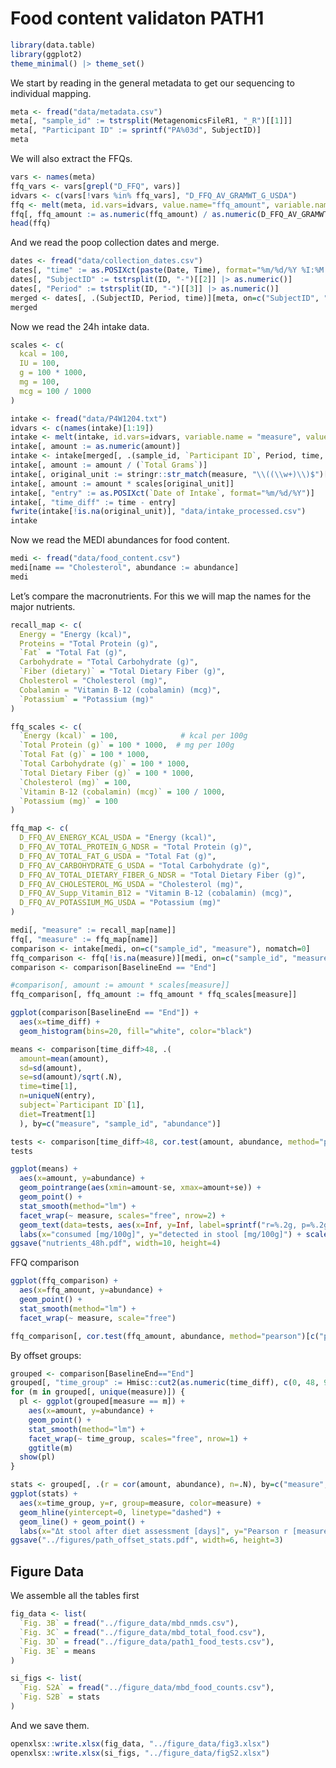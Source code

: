 # Food content validaton PATH1

```r
library(data.table)
library(ggplot2)
theme_minimal() |> theme_set()
```

We start by reading in the general metadata to get our sequencing to individual mapping.

```r
meta <- fread("data/metadata.csv")
meta[, "sample_id" := tstrsplit(MetagenomicsFileR1, "_R")[[1]]]
meta[, "Participant ID" := sprintf("PA%03d", SubjectID)]
meta
```

We will also extract the FFQs.

```r
vars <- names(meta)
ffq_vars <- vars[grepl("D_FFQ", vars)]
idvars <- c(vars[!vars %in% ffq_vars], "D_FFQ_AV_GRAMWT_G_USDA")
ffq <- melt(meta, id.vars=idvars, value.name="ffq_amount", variable.name="name")[ffq_amount > 0]
ffq[, ffq_amount := as.numeric(ffq_amount) / as.numeric(D_FFQ_AV_GRAMWT_G_USDA)]
head(ffq)
```

And we read the poop collection dates and merge.

```r
dates <- fread("data/collection_dates.csv")
dates[, "time" := as.POSIXct(paste(Date, Time), format="%m/%d/%Y %I:%M %p")]
dates[, "SubjectID" := tstrsplit(ID, "-")[[2]] |> as.numeric()]
dates[, "Period" := tstrsplit(ID, "-")[[3]] |> as.numeric()]
merged <- dates[, .(SubjectID, Period, time)][meta, on=c("SubjectID", "Period")]
merged
```

Now we read the 24h intake data.

```r
scales <- c(
  kcal = 100,
  IU = 100,
  g = 100 * 1000,
  mg = 100,
  mcg = 100 / 1000
)

intake <- fread("data/P4W1204.txt")
idvars <- c(names(intake)[1:19])
intake <- melt(intake, id.vars=idvars, variable.name = "measure", value.name = "amount")[amount > 1e-6]
intake[, amount := as.numeric(amount)]
intake <- intake[merged[, .(sample_id, `Participant ID`, Period, time, Treatment, BaselineEnd)], on="Participant ID", nomatch=0]
intake[, amount := amount / (`Total Grams`)]
intake[, original_unit := stringr::str_match(measure, "\\((\\w+)\\)$")[,2]]
intake[, amount := amount * scales[original_unit]]
intake[, "entry" := as.POSIXct(`Date of Intake`, format="%m/%d/%Y")]
intake[, "time_diff" := time - entry]
fwrite(intake[!is.na(original_unit)], "data/intake_processed.csv")
intake
```

Now we read the MEDI abundances for food content.

```r
medi <- fread("data/food_content.csv")
medi[name == "Cholesterol", abundance := abundance]
medi
```

Let's compare the macronutrients. For this we will map the names for the major nutrients.

```r
recall_map <- c(
  Energy = "Energy (kcal)",
  Proteins = "Total Protein (g)",
  `Fat` = "Total Fat (g)",
  Carbohydrate = "Total Carbohydrate (g)",
  `Fiber (dietary)` = "Total Dietary Fiber (g)",
  Cholesterol = "Cholesterol (mg)",
  Cobalamin = "Vitamin B-12 (cobalamin) (mcg)",
  `Potassium` = "Potassium (mg)"
)

ffq_scales <- c(
  `Energy (kcal)` = 100,              # kcal per 100g
  `Total Protein (g)` = 100 * 1000,  # mg per 100g
  `Total Fat (g)` = 100 * 1000,
  `Total Carbohydrate (g)` = 100 * 1000,
  `Total Dietary Fiber (g)` = 100 * 1000,
  `Cholesterol (mg)` = 100,
  `Vitamin B-12 (cobalamin) (mcg)` = 100 / 1000,
  `Potassium (mg)` = 100
)

ffq_map <- c(
  D_FFQ_AV_ENERGY_KCAL_USDA = "Energy (kcal)",
  D_FFQ_AV_TOTAL_PROTEIN_G_NDSR = "Total Protein (g)",
  D_FFQ_AV_TOTAL_FAT_G_USDA = "Total Fat (g)",
  D_FFQ_AV_CARBOHYDRATE_G_USDA = "Total Carbohydrate (g)",
  D_FFQ_AV_TOTAL_DIETARY_FIBER_G_NDSR = "Total Dietary Fiber (g)",
  D_FFQ_AV_CHOLESTEROL_MG_USDA = "Cholesterol (mg)",
  D_FFQ_AV_Supp_Vitamin_B12 = "Vitamin B-12 (cobalamin) (mcg)",
  D_FFQ_AV_POTASSIUM_MG_USDA = "Potassium (mg)"
)

medi[, "measure" := recall_map[name]]
ffq[, "measure" := ffq_map[name]]
comparison <- intake[medi, on=c("sample_id", "measure"), nomatch=0]
ffq_comparison <- ffq[!is.na(measure)][medi, on=c("sample_id", "measure"), nomatch=0, allow.cartesian=T]
comparison <- comparison[BaselineEnd == "End"]

#comparison[, amount := amount * scales[measure]]
ffq_comparison[, ffq_amount := ffq_amount * ffq_scales[measure]]
```

```r
ggplot(comparison[BaselineEnd == "End"]) +
  aes(x=time_diff) +
  geom_histogram(bins=20, fill="white", color="black")
```

```r
means <- comparison[time_diff>48, .(
  amount=mean(amount), 
  sd=sd(amount),
  se=sd(amount)/sqrt(.N),
  time=time[1], 
  n=uniqueN(entry), 
  subject=`Participant ID`[1],
  diet=Treatment[1]
  ), by=c("measure", "sample_id", "abundance")]

tests <- comparison[time_diff>48, cor.test(amount, abundance, method="pearson")[c("p.value", "estimate")], by="measure"]
tests
```

```r
ggplot(means) +
  aes(x=amount, y=abundance) +
  geom_pointrange(aes(xmin=amount-se, xmax=amount+se)) +
  geom_point() +
  stat_smooth(method="lm") +
  facet_wrap(~ measure, scales="free", nrow=2) + 
  geom_text(data=tests, aes(x=Inf, y=Inf, label=sprintf("r=%.2g, p=%.2g", estimate, p.value)), size=3.5, vjust=1, hjust=1) +
  labs(x="consumed [mg/100g]", y="detected in stool [mg/100g]") + scale_y_continuous(expand=c(0.25, 0))
ggsave("nutrients_48h.pdf", width=10, height=4)
```



FFQ comparison

```r
ggplot(ffq_comparison) +
  aes(x=ffq_amount, y=abundance) +
  geom_point() +
  stat_smooth(method="lm") +
  facet_wrap(~ measure, scale="free")

ffq_comparison[, cor.test(ffq_amount, abundance, method="pearson")[c("p.value", "estimate")], by=c("measure")]
```
By offset groups:

```r
grouped <- comparison[BaselineEnd=="End"]
grouped[, "time_group" := Hmisc::cut2(as.numeric(time_diff), c(0, 48, 96))]
for (m in grouped[, unique(measure)]) {
  pl <- ggplot(grouped[measure == m]) +
    aes(x=amount, y=abundance) +
    geom_point() +
    stat_smooth(method="lm") +
    facet_wrap(~ time_group, scales="free", nrow=1) +
    ggtitle(m)
  show(pl)
}
```

```r
stats <- grouped[, .(r = cor(amount, abundance), n=.N), by=c("measure", "time_group")]
ggplot(stats) +
  aes(x=time_group, y=r, group=measure, color=measure) +
  geom_hline(yintercept=0, linetype="dashed") +
  geom_line() + geom_point() +
  labs(x="Δt stool after diet assessment [days]", y="Pearson r [measured vs. MEDI]", color="Nutrient")
ggsave("../figures/path_offset_stats.pdf", width=6, height=3)  
```

## Figure Data

We assemble all the tables first

```r
fig_data <- list(
  `Fig. 3B` = fread("../figure_data/mbd_nmds.csv"),
  `Fig. 3C` = fread("../figure_data/mbd_total_food.csv"),
  `Fig. 3D` = fread("../figure_data/path1_food_tests.csv"),
  `Fig. 3E` = means
)

si_figs <- list(
  `Fig. S2A` = fread("../figure_data/mbd_food_counts.csv"),
  `Fig. S2B` = stats
)
```

And we save them.

```r
openxlsx::write.xlsx(fig_data, "../figure_data/fig3.xlsx")
openxlsx::write.xlsx(si_figs, "../figure_data/figS2.xlsx")
```